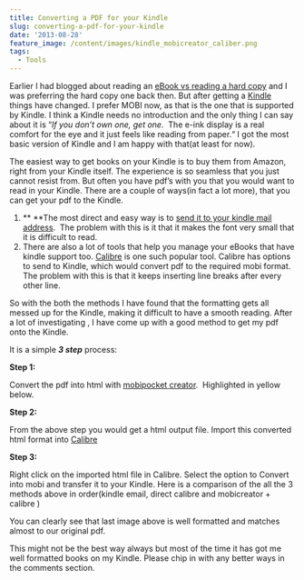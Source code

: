 ```yaml
---
title: Converting a PDF for your Kindle
slug: converting-a-pdf-for-your-kindle
date: '2013-08-28'
feature_image: /content/images/kindle_mobicreator_caliber.png
tags:
  - Tools
---
```

Earlier I had blogged about reading an [eBook vs reading a hard copy](/blog/ebook-or-hard-copy/) and I was preferring the hard copy one back then. But after getting a [Kindle](http://www.amazon.in/gp/product/B007HCFU90/ref=as_li_qf_sp_asin_tl?ie=UTF8&camp=3626&creative=24790&creativeASIN=B007HCFU90&linkCode=as2&tag=rahulpnath-21) things have changed. I prefer MOBI now, as that is the one that is supported by Kindle. I think a Kindle needs no introduction and the only thing I can say about it is “_If you don’t own one, get one._  The e-ink display is a real comfort for the eye and it just feels like reading from paper.“ I got the most basic version of Kindle and I am happy with that(at least for now).

The easiest way to get books on your Kindle is to buy them from Amazon, right from your Kindle itself. The experience is so seamless that you just cannot resist from. But often you have pdf’s with you that you would want to read in your Kindle. There are a couple of ways(in fact a lot more), that you can get your pdf to the Kindle.

1.  \*\* \*\*The most direct and easy way is to [send it to your kindle mail address](http://www.amazon.com/gp/sendtokindle/email).  The problem with this is it that it makes the font very small that it is difficult to read.
2.  There are also a lot of tools that help you manage your eBooks that have kindle support too. [Calibre](http://calibre-ebook.com/) is one such popular tool. Calibre has options to send to Kindle, which would convert pdf to the required mobi format. The problem with this is that it keeps inserting line breaks after every other line.

So with the both the methods I have found that the formatting gets all messed up for the Kindle, making it difficult to have a smooth reading. After a lot of investigating , I have come up with a good method to get my pdf onto the Kindle.

It is a simple **_3 step_** process:

**Step 1:**

Convert the pdf into html with [mobipocket creator](http://www.mobipocket.com/en/downloadsoft/productdetailscreator.asp).  Highlighted in yellow below.

<ImageCard src="/content/images/mobicreator.png" alt="mobi creator" />

**Step 2:**

From the above step you would get a html output file. Import this converted html format into [Calibre](http://calibre-ebook.com/)

**Step 3:**

Right click on the imported html file in Calibre. Select the option to Convert into mobi and transfer it to your Kindle. Here is a comparison of the all the 3 methods above in order(kindle email, direct calibre and mobicreator + calibre )

<ImageCard src="/content/images/kindle_email.jpg" alt="kindle email" /><ImageCard src="/content/images/Kindle_Caliber.png" alt="Kindle Caliber" /><ImageCard src="/content/images/kindle_mobicreator_caliber.png" alt="Kindle mobicreator caliber" />

You can clearly see that last image above is well formatted and matches almost to our original pdf.

This might not be the best way always but most of the time it has got me well formatted books on my Kindle. Please chip in with any better ways in the comments section.
